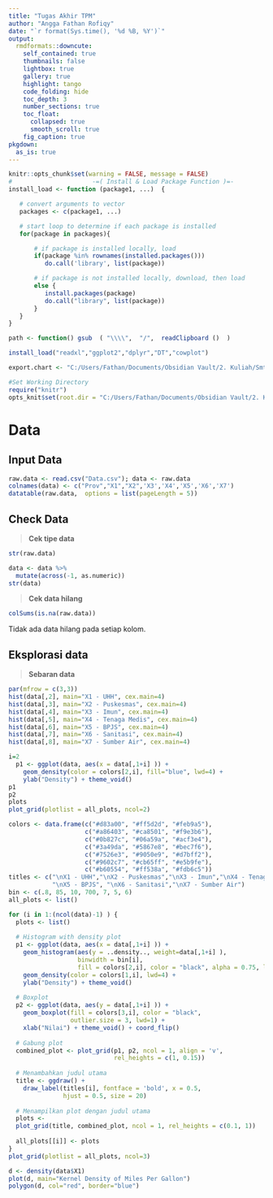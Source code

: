 ```yaml
---
title: "Tugas Akhir TPM"
author: "Angga Fathan Rofiqy"
date: "`r format(Sys.time(), '%d %B, %Y')`"
output:
  rmdformats::downcute:
    self_contained: true
    thumbnails: false
    lightbox: true
    gallery: true
    highlight: tango
    code_folding: hide
    toc_depth: 3
    number_sections: true
    toc_float:
      collapsed: true
      smooth_scroll: true
    fig_caption: true
pkgdown:
  as_is: true
---
```


```r
knitr::opts_chunk$set(warning = FALSE, message = FALSE)
#                      -=( Install & Load Package Function )=-
install_load <- function (package1, ...)  {   

   # convert arguments to vector
   packages <- c(package1, ...)

   # start loop to determine if each package is installed
   for(package in packages){

       # if package is installed locally, load
       if(package %in% rownames(installed.packages()))
          do.call('library', list(package))

       # if package is not installed locally, download, then load
       else {
          install.packages(package)
          do.call("library", list(package))
       }
   } 
}

path <- function() gsub  ( "\\\\",  "/",  readClipboard ()  )

install_load("readxl","ggplot2","dplyr","DT","cowplot")

export.chart <- "C:/Users/Fathan/Documents/Obsidian Vault/2. Kuliah/Smt 6/2. Teknik Pembelajaran Mesin/Project/Chart"
```

```r
#Set Working Directory
require("knitr")
opts_knit$set(root.dir = "C:/Users/Fathan/Documents/Obsidian Vault/2. Kuliah/Smt 6/2. Teknik Pembelajaran Mesin/Project/Tugas Kelompok")
```

# Data

## Input Data

```r
raw.data <- read.csv("Data.csv"); data <- raw.data
colnames(data) <- c("Prov","X1","X2",'X3','X4','X5','X6','X7')
datatable(raw.data,  options = list(pageLength = 5))
```

## Check Data

> **Cek tipe data**

```r
str(raw.data)
```

```r
data <- data %>%
  mutate(across(-1, as.numeric))
str(data)
```

> **Cek data hilang**

```r
colSums(is.na(raw.data))
```

Tidak ada data hilang pada setiap kolom.

## Eksplorasi data {.tabset}

> **Sebaran data**

```r
par(mfrow = c(3,3))
hist(data[,2], main="X1 - UHH", cex.main=4)
hist(data[,3], main="X2 - Puskesmas", cex.main=4)
hist(data[,4], main="X3 - Imun", cex.main=4)
hist(data[,5], main="X4 - Tenaga Medis", cex.main=4)
hist(data[,6], main="X5 - BPJS", cex.main=4)
hist(data[,7], main="X6 - Sanitasi", cex.main=4)
hist(data[,8], main="X7 - Sumber Air", cex.main=4)
```

```r
i=2
  p1 <- ggplot(data, aes(x = data[,1+i] )) +
    geom_density(color = colors[2,i], fill="blue", lwd=4) +
    ylab("Density") + theme_void()
p1
p2
plots
plot_grid(plotlist = all_plots, ncol=2)
```

```r
colors <- data.frame(c("#d83a00", "#ff5d2d", "#feb9a5"),
                     c("#a86403", "#ca8501", "#f9e3b6"),
                     c("#0b827c", "#06a59a", "#acf3e4"),
                     c("#3a49da", "#5867e8", "#bec7f6"),
                     c("#7526e3", "#9050e9", "#d7bff2"),
                     c("#9602c7", "#cb65ff", "#e5b9fe"),
                     c("#b60554", "#ff538a", "#fdb6c5"))
titles <- c("\nX1 - UHH","\nX2 - Puskesmas","\nX3 - Imun","\nX4 - Tenaga Medis",
            "\nX5 - BPJS", "\nX6 - Sanitasi","\nX7 - Sumber Air")
bin <- c(.8, 85, 10, 700, 7, 5, 6)
all_plots <- list()

for (i in 1:(ncol(data)-1) ) {
  plots <- list()
  
  # Histogram with density plot
  p1 <- ggplot(data, aes(x = data[,1+i] )) +
    geom_histogram(aes(y = ..density.., weight=data[,1+i] ), 
                   binwidth = bin[i], 
                   fill = colors[2,i], color = "black", alpha = 0.75, lwd=1) +
    geom_density(color = colors[1,i], lwd=4) +
    ylab("Density") + theme_void()
  
  # Boxplot
  p2 <- ggplot(data, aes(y = data[,1+i] )) +
    geom_boxplot(fill = colors[3,i], color = "black", 
                 outlier.size = 3, lwd=1) +
    xlab("Nilai") + theme_void() + coord_flip()
  
  # Gabung plot
  combined_plot <- plot_grid(p1, p2, ncol = 1, align = 'v', 
                             rel_heights = c(1, 0.15))
  
  # Menambahkan judul utama
  title <- ggdraw() + 
    draw_label(titles[i], fontface = 'bold', x = 0.5, 
               hjust = 0.5, size = 20)
  
  # Menampilkan plot dengan judul utama
  plots <- 
  plot_grid(title, combined_plot, ncol = 1, rel_heights = c(0.1, 1))
  
  all_plots[[i]] <- plots
}
plot_grid(plotlist = all_plots, ncol=3)
```

```r
d <- density(data$X1)
plot(d, main="Kernel Density of Miles Per Gallon")
polygon(d, col="red", border="blue")
```
